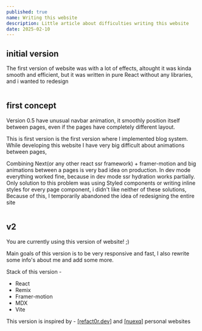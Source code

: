 ```yaml
---
published: true
name: Writing this website
description: Little article about difficulties writing this website
date: 2025-02-10
---
```



## initial version

The first version of website was with a lot of effects, altought it was kinda smooth and efficient, but it was written
in pure React without any libraries, and i wanted to redesign

<img src="https://i.imgur.com/Nwu9PkH.png" alt=""/>

## first concept

Version 0.5 have unusual navbar animation, it smoothly position itself between pages, even if the pages have completely
different layout.

This is first version is the first version where I implemented blog system. While developing this website I have very
big difficult about animations between pages,

Combining Next(or any other react ssr framework) + framer-motion and big
animations between a pages is very bad idea on production. In dev mode everything worked fine, because in dev mode
ssr hydration works partially.
Only solution to this problem was using Styled components or writing inline styles for every page component, i didn't
like neither of these solutions, Because of this, I temporarily abandoned the idea of redesigning the entire site

<img src="https://i.imgur.com/KDaXmPz.png" alt="" />

## v2

You are currently using this version of website! ;)

Main goals of this version is to be very responsive and fast, I also rewrite some info's about me and add some more.

Stack of this version -

- <SiReact /> React
- <SiRemix /> Remix
- <TbBrandFramerMotion /> Framer-motion
- <SiMdx /> MDX
- <SiVite /> Vite

This version is inspired by - [[refact0r.dev]](https://refact0r.dev) and [[nuexq]](https://nuexq.vercel.app/) personal
websites

